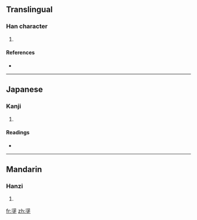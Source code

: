 ==Translingual==

===Han character===
{{Han char|rn=32|rad=土|as=10|sn=13|four=3610<sub>4</sub>|canj=水土土 (EGG), X水土土 (XEGG)}}

# {{defn|Han|sort=土10}}

====References====
* {{Han ref|kx=0236.190|dkj=05358|dj=0474.100|hdz=10474.070|uh=5863|ud=22627|bh=DCF0|bd=56560}}

----

==Japanese==

===Kanji===
{{ja-kanji|grade=|rs=土10}}

# {{defn|Japanese}}

====Readings====
* {{ja-readings|on=[[てい]] (tei), [[ちょう]] (chō)|kun=[[とほる]] (tohoru)}}

----

==Mandarin==

===Hanzi===
{{cmn-hanzi|pin=[[chěng]] ([[cheng3]]), [[xuān]] ([[xuan1]])|wg=ch'eng<sup>3</sup>, hsüan<sup>1</sup>}}

# {{defn|Mandarin}}

[[fr:塣]]
[[zh:塣]]